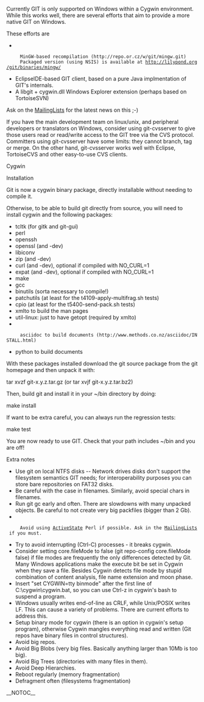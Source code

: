 Currently GIT is only supported on Windows within a Cygwin environment. While this works well, there are several efforts that aim to provide a more native GIT on Windows.

These efforts are

* 

      MinGW-based recompilation (http://repo.or.cz/w/git/mingw.git)
      Packaged version (using NSIS) is available at http://lilypond.org/git/binaries/mingw/
* EclipseIDE-based GIT client, based on a pure Java implmentation of GIT's internals.
* A libgit + cygwin.dll Windows Explorer extension (perhaps based on TortoiseSVN)

Ask on the [[MailingLists]] for the latest news on this ;-)

If you have the main development team on linux/unix, and peripheral developers or translators on Windows, consider using git-cvsserver to give those users read or read/write access to the GIT tree via the CVS protocol. Committers using git-cvsserver have some limits: they cannot branch, tag or merge. On the other hand, git-cvsserver works well with Eclipse, TortoiseCVS and other easy-to-use CVS clients.

Cygwin

Installation

Git is now a cygwin binary package, directly installable without needing to compile it.

Otherwise, to be able to build git directly from source, you will need to install cygwin and the following packages:

* tcltk (for gitk and git-gui)
* perl
* openssh
* openssl (and -dev)
* libiconv
* zip (and -dev)
* curl (and -dev), optional if compiled with NO_CURL=1
* expat (and -dev), optional if compiled with NO_CURL=1
* make
* gcc
* binutils (sorta necessary to compile!)
* patchutils (at least for the t4109-apply-multifrag.sh tests)
* cpio (at least for the t5400-send-pack.sh tests)
* xmlto to build the man pages
* util-linux: just to have getopt (required by xmlto)
* 

      asciidoc to build documents (http://www.methods.co.nz/asciidoc/INSTALL.html)
* python to build documents

With these packages installed download the git source package from the git homepage and then unpack it with:

tar xvzf git-x.y.z.tar.gz   (or tar xvjf git-x.y.z.tar.bz2)

Then, build git and install it in your ~/bin directory by doing:

make install

If want to be extra careful, you can always run the regression tests:

make test

You are now ready to use GIT. Check that your path includes ~/bin and you are off!

Extra notes

* Use git on local NTFS disks -- Network drives disks don't support the filesystem semantics GIT needs; for interoperability purposes you can store bare repositories on FAT32 disks.
* Be careful with the case in filenames. Similarly, avoid special chars in filenames.
* Run git gc early and often. There are slowdowns with many unpacked objects. Be careful to not create very big packfiles (bigger than 2 Gb).
* 

      Avoid using [[ActiveState]] Perl if possible. Ask in the [[MailingLists]] if you must.
* Try to avoid interrupting (Ctrl-C) processes - it breaks cygwin.
* Consider setting core.fileMode to false (git repo-config core.fileMode false) if file modes are frequently the only differences detected by Git. Many Windows applications make the execute bit be set in Cygwin when they save a file. Besides Cygwin detects file mode by stupid combination of content analysis, file name extension and moon phase.
* Insert "set CYGWIN=tty binmode" after the first line of C:\cygwin\cygwin.bat, so you can use Ctrl-z in cygwin's bash to suspend a program.
* Windows usually writes end-of-line as CRLF, while Unix/POSIX writes LF. This can cause a variety of problems. There are current efforts to address this.
* Setup binary mode for cygwin (there is an option in cygwin's setup program), otherwise Cygwin mangles everything read and written (Git repos have binary files in control structures).
* Avoid big repos.
* Avoid Big Blobs (very big files. Basically anything larger than 10Mb is too big).
* Avoid Big Trees (directories with many files in them).
* Avoid Deep Hierarchies.
* Reboot regularly (memory fragmentation)
* Defragment often (filesystems fragmentation)

__NOTOC__